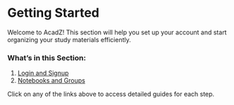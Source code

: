# Getting Started

Welcome to AcadZ! This section will help you set up your account and start organizing your study materials efficiently.

### What’s in this Section:
1. [Login and Signup](Login_Signup.md)  
2. [Notebooks and Groups](Notebooks_and_Groups.md)  

Click on any of the links above to access detailed guides for each step.

